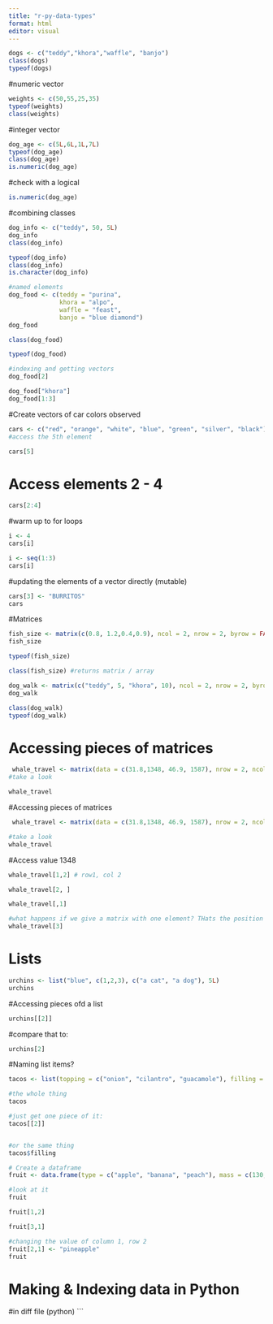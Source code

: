 ```yaml
---
title: "r-py-data-types"
format: html
editor: visual
---
```


```r
dogs <- c("teddy","khora","waffle", "banjo")
class(dogs)
typeof(dogs)
```
#numeric vector
```r
weights <- c(50,55,25,35)
typeof(weights)
class(weights)
```
#integer vector
```r
dog_age <- c(5L,6L,1L,7L)
typeof(dog_age)
class(dog_age)
is.numeric(dog_age)

```
#check with a logical
```r

is.numeric(dog_age)
```
#combining classes
```r
dog_info <- c("teddy", 50, 5L)
dog_info
class(dog_info)
```

```r
typeof(dog_info)
class(dog_info)
is.character(dog_info)
```
```r
#named elements
dog_food <- c(teddy = "purina", 
              khora = "alpo", 
              waffle = "feast", 
              banjo = "blue diamond")
dog_food
```


```r
class(dog_food)
```

```r
typeof(dog_food)
```


```r
#indexing and getting vectors
dog_food[2]
```

```r
dog_food["khora"]
dog_food[1:3]
```

#Create vectors of car colors observed

```r
cars <- c("red", "orange", "white", "blue", "green", "silver", "black")
#access the 5th element

cars[5]
```

# Access elements 2 - 4

```r
cars[2:4]
```


#warm up to for loops
```r
i <- 4
cars[i]

```
```r
i <- seq(1:3)
cars[i]
```
#updating the elements of a vector directly (mutable)

```r
cars[3] <- "BURRITOS"
cars
```
#Matrices


```r
fish_size <- matrix(c(0.8, 1.2,0.4,0.9), ncol = 2, nrow = 2, byrow = FALSE)
fish_size
```

```r
typeof(fish_size)
```
```r
class(fish_size) #returns matrix / array
```

```r
dog_walk <- matrix(c("teddy", 5, "khora", 10), ncol = 2, nrow = 2, byrow = FALSE)
dog_walk
```
```r
class(dog_walk)
typeof(dog_walk)
```

# Accessing pieces of matrices

```r
 whale_travel <- matrix(data = c(31.8,1348, 46.9, 1587), nrow = 2, ncol = 2, byrow = TRUE)
#take a look

whale_travel
```

#Accessing pieces of matrices

```r
 whale_travel <- matrix(data = c(31.8,1348, 46.9, 1587), nrow = 2, ncol = 2, byrow = TRUE)

#take a look
whale_travel
```

#Access value 1348

```r
whale_travel[1,2] # row1, col 2
```
```r
whale_travel[2, ]
```


```r
whale_travel[,1]
```

```r
#what happens if we give a matrix with one element? THats the position in the matric as if populated by column
whale_travel[3]
```
# Lists

```r
urchins <- list("blue", c(1,2,3), c("a cat", "a dog"), 5L)
urchins
```
#Accessing pieces ofd a list

```r
urchins[[2]]
```
#compare that to:
```r
urchins[2]
```
#Naming list items?

```r
tacos <- list(topping = c("onion", "cilantro", "guacamole"), filling = c("beans", "meat", "veggie"), price = c(6.75, 8.25, 9.50))

#the whole thing
tacos
```
```r
#just get one piece of it:
tacos[[2]]


#or the same thing
tacos$filling
```

```r
# Create a dataframe
fruit <- data.frame(type = c("apple", "banana", "peach"), mass = c(130, 195, 150))

#look at it
fruit
```

```r
fruit[1,2]
```

```r
fruit[3,1]
```

```r
#changing the value of column 1, row 2
fruit[2,1] <- "pineapple"
fruit
```

# Making & Indexing data in Python
#in diff file (python)
```

















